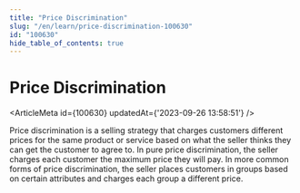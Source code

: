 ```yaml
---
title: "Price Discrimination"
slug: "/en/learn/price-discrimination-100630"
id: "100630"
hide_table_of_contents: true
---
```



# Price Discrimination

<ArticleMeta id={100630} updatedAt={'2023-09-26 13:58:51'} />
<div className='border-solid border-b border-t-0 my-4 border-[var(--ifm-color-gray-300)]' />

Price discrimination is a selling strategy that charges customers different prices for the same product or service based on what the seller thinks they can get the customer to agree to. In pure price discrimination, the seller charges each customer the maximum price they will pay. In more common forms of price discrimination, the seller places customers in groups based on certain attributes and charges each group a different price.
